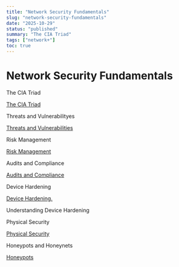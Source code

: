 ```yaml
---
title: "Network Security Fundamentals"
slug: "network-security-fundamentals"
date: "2025-10-29"
status: "published"
summary: "The CIA Triad"
tags: ["network+"]
toc: true
---
```


# Network Security Fundamentals

The CIA Triad 

[The CIA Triad ](Network%20Security%20Fundamentals/The%20CIA%20Triad%202646f82ab00580ef8a69d9a78cb3e074.md)

Threats and Vulnerabilityes 

[Threats and Vulnerabilities ](Network%20Security%20Fundamentals/Threats%20and%20Vulnerabilities%202646f82ab00580eeae16f79e4257c50d.md)

Risk Management 

[Risk Management](Network%20Security%20Fundamentals/Risk%20Management%202646f82ab00580a59bdcc40649cdd0a4.md)

Audits and Compliance 

[Audits and Compliance ](Network%20Security%20Fundamentals/Audits%20and%20Compliance%202646f82ab00580b299e2f2bf9703821b.md)

Device Hardening 

[Device Hardening. ](Network%20Security%20Fundamentals/Device%20Hardening%202646f82ab00580e7806cd874dc912b8c.md)

Understanding Device Hardening 

Physical Security 

[Physical Security ](Network%20Security%20Fundamentals/Physical%20Security%202646f82ab00580be83aac7eef84ca31f.md)

Honeypots and Honeynets 

[Honeypots ](Network%20Security%20Fundamentals/Honeypots%202646f82ab005807eadcbf6d0547b9875.md)